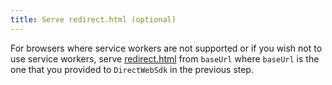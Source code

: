 ```yaml
---
title: Serve redirect.html (optional)
---
```


For browsers where service workers are not supported or if you wish not to use
service workers, serve
[redirect.html](https://github.com/torusresearch/customauth/blob/master/serviceworker/redirect.html)
from `baseUrl` where `baseUrl` is the one that you provided to `DirectWebSdk` in
the previous step.
